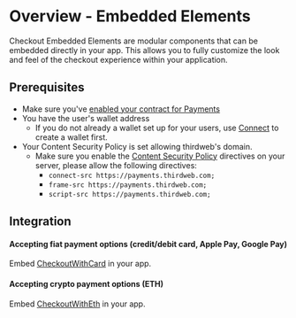 # Overview - Embedded Elements

Checkout Embedded Elements are modular components that can be embedded directly in your app. This allows you to fully customize the look and feel of the checkout experience within your application.

## Prerequisites

- Make sure you've [enabled your contract for Payments](enable-contract)
- You have the user's wallet address
  - If you do not already a wallet set up for your users, use [Connect](/wallets/connect) to create a wallet first.
- Your Content Security Policy is set allowing thirdweb's domain.
  - Make sure you enable the [Content Security Policy](https://developer.mozilla.org/en-US/docs/Web/HTTP/CSP) directives on your server, please allow the following directives:
    - `connect-src https://payments.thirdweb.com;`
    - `frame-src https://payments.thirdweb.com;`
    - `script-src https://payments.thirdweb.com;`

## Integration

#### Accepting fiat payment options (credit/debit card, Apple Pay, Google Pay)

Embed [CheckoutWithCard](/payments/nft-checkout/checkout-with-card) in your app.

#### Accepting crypto payment options (ETH)

Embed [CheckoutWithEth](/payments/nft-checkout/checkout-with-eth) in your app.
